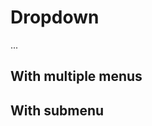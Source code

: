 


<Meta title="Dropdown" component={Dropdown} />

# Dropdown

...

<Preview withToolbar>
  <Story name="base" parameters={{ decorators: [withKnobs] }}>
    <div style={{ height: "300px" }}>
      <DropdownOverlay />
      <DropdownTrigger isOpen>
        <Dropdown>
          <Menu>
            <MenuItem name="Option 1" />
            <MenuItem name="Option 2" />
            <MenuItem name="Option 3" />
            <MenuItem name="Option 4" />
          </Menu>
        </Dropdown>
      </DropdownTrigger>
    </div>
  </Story>
</Preview>

<Preview withToolbar>
  <Story name="right" parameters={{ decorators: [withKnobs] }}>
    <div style={{ height: "300px" }}>
      <DropdownTrigger isOpen>
        <Dropdown position="right">
          <Menu>
            <MenuItem name="Option 1" />
            <MenuItem name="Option 2" />
            <MenuItem name="Option 3" />
            <MenuItem name="Option 4" />
          </Menu>
        </Dropdown>
      </DropdownTrigger>
    </div>
  </Story>
</Preview>

## With multiple menus

<Preview withToolbar>
  <Story name="w/ menus" parameters={{ decorators: [withKnobs] }}>
    <div style={{ height: "300px" }}>
      <DropdownTrigger isOpen>
        <Dropdown>
          <Menu>
            <MenuItem name="Status" />
            <MenuItem name="Settings" />
          </Menu>
          <Menu>
            <MenuItem name="Page Lock" />
            <MenuItem name="Keyboard shortcuts" />
          </Menu>
          <Menu>
            <MenuItem name="Logout" />
          </Menu>
        </Dropdown>
      </DropdownTrigger>
    </div>
  </Story>
</Preview>


## With submenu

<Preview withToolbar>
  <Story name="w/ vertical submenu" parameters={{ decorators: [withKnobs] }}>
    <div style={{ height: "300px", paddingLeft: "150px" }}>
      <DropdownTrigger isOpen>
        <Dropdown>
          <Menu>
            <MenuItem name="option 1" />
            <MenuItem name="option 2" />
            <MenuItem name="option 3" />
            <SubMenu mode="vertical" position="left" size="xx-small" name="option 4" isActive>
              <Menu>
                <MenuItem name="sub-option 1" isCenter />
                <MenuItem name="sub-option 2" isCenter />
              </Menu>
            </SubMenu>
          </Menu>
        </Dropdown>
      </DropdownTrigger>
    </div>
  </Story>
</Preview>

<Preview withToolbar>
  <Story name="w/ vertical right submenu" parameters={{ decorators: [withKnobs] }}>
    <div style={{ height: "300px" }}>
      <DropdownTrigger isOpen>
        <Dropdown>
          <Menu>
            <MenuItem name="option 1" />
            <MenuItem name="option 2" />
            <MenuItem name="option 3" />
            <SubMenu mode="vertical" position="right" size="xx-small" name="option 4" isActive>
              <Menu>
                <MenuItem name="sub-option 1" isCenter />
                <MenuItem name="sub-option 2" isCenter />
              </Menu>
            </SubMenu>
          </Menu>
        </Dropdown>
      </DropdownTrigger>
    </div>
  </Story>
</Preview>

<Preview withToolbar>
  <Story name="w/ submenu" parameters={{ decorators: [withKnobs] }}>
    <div style={{ height: "300px" }}>
      <DropdownTrigger isOpen>
        <Dropdown>
          <Menu>
            <MenuItem name="option 1" />
            <MenuItem name="option 2" />
            <MenuItem name="option 3" />
            <SubMenu mode="inline" name="option 4" isActive>
              <Menu>
                <MenuItem name="sub-option 1" />
                <MenuItem name="sub-option 2" />
              </Menu>
            </SubMenu>
          </Menu>
        </Dropdown>
      </DropdownTrigger>
    </div>
  </Story>
</Preview>


